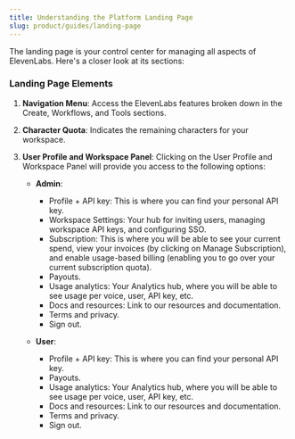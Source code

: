 ```yaml
---
title: Understanding the Platform Landing Page
slug: product/guides/landing-page
---
```



The landing page is your control center for managing all aspects of ElevenLabs. Here's a closer look at its sections:

### Landing Page Elements

1. **Navigation Menu**: Access the ElevenLabs features broken down in the Create, Workflows, and Tools sections.
2. **Character Quota**: Indicates the remaining characters for your workspace.
3. **User Profile and Workspace Panel**: Clicking on the User Profile and Workspace Panel will provide you access to the following options:

    - **Admin**:
        - Profile + API key: This is where you can find your personal API key.
        - Workspace Settings: Your hub for inviting users, managing workspace API keys, and configuring SSO.
        - Subscription: This is where you will be able to see your current spend, view your invoices (by clicking on Manage Subscription), and enable usage-based billing (enabling you to go over your current subscription quota).
        - Payouts.
        - Usage analytics: Your Analytics hub, where you will be able to see usage per voice, user, API key, etc.
        - Docs and resources: Link to our resources and documentation.
        - Terms and privacy.
        - Sign out.

    - **User**:
        - Profile + API key: This is where you can find your personal API key.
        - Payouts.
        - Usage analytics: Your Analytics hub, where you will be able to see usage per voice, user, API key, etc.
        - Docs and resources: Link to our resources and documentation.
        - Terms and privacy.
        - Sign out.